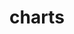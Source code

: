 # charts


<ul className="grid grid-cols-1 md:grid-cols-2 lg:grid-cols-3 xl:grid-cols-4 gap-4 -ml-6"> 
<ReferenceCard title="c15m " description=" Shows an intraday 15m chart for the ticker provided.
" url="/bot/reference/discord/charts/c15m " />
<ReferenceCard title="c3m " description=" Shows an intraday 3m chart for the ticker provided.
" url="/bot/reference/discord/charts/c3m " />
<ReferenceCard title="c5m " description=" Shows an intraday 5m chart for the ticker provided  - /cc also works
" url="/bot/reference/discord/charts/c5m " />
<ReferenceCard title="cc " description=" Shows an intraday 5m chart for the ticker provided  - /c5m also works
" url="/bot/reference/discord/charts/cc " />
<ReferenceCard title="cd " description=" Shows a daily candlestick chart for the ticker/coin provided.
" url="/bot/reference/discord/charts/cd " />
<ReferenceCard title="chart " description=" Shows the candlestick chart for the ticker/interval provided
" url="/bot/reference/discord/charts/chart " />
<ReferenceCard title="chartfib " description=" Displays the Fibonacci levels for the ticker provided
" url="/bot/reference/discord/charts/chartfib " />
<ReferenceCard title="chartsr " description=" Displays Support and Resistance Levels for the ticker provided
" url="/bot/reference/discord/charts/chartsr " />
<ReferenceCard title="cm " description=" Shows a monthly candlestick chart for the ticker/coin provided.
" url="/bot/reference/discord/charts/cm " />
<ReferenceCard title="cw " description=" Shows a weekly candlestick chart for the ticker/coin provided.
" url="/bot/reference/discord/charts/cw " />
</ul>